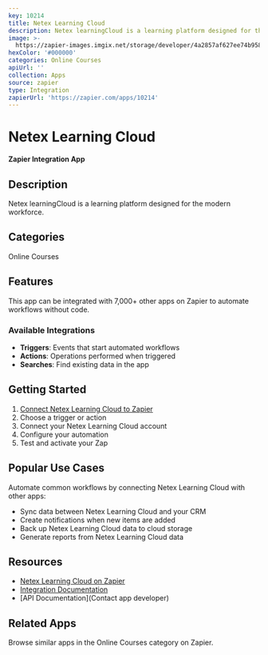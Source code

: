 ```yaml
---
key: 10214
title: Netex Learning Cloud
description: Netex learningCloud is a learning platform designed for the modern workforce.
image: >-
  https://zapier-images.imgix.net/storage/developer/4a2857af627ee74b958c1c407d4970ed.png?auto=format%2Ccompress&ixlib=python-3.0.0&q=50
hexColor: '#000000'
categories: Online Courses
apiUrl: ''
collection: Apps
source: zapier
type: Integration
zapierUrl: 'https://zapier.com/apps/10214'
---
```

# Netex Learning Cloud

**Zapier Integration App**

## Description

Netex learningCloud is a learning platform designed for the modern workforce.

## Categories

Online Courses

## Features

This app can be integrated with 7,000+ other apps on Zapier to automate workflows without code.

### Available Integrations

- **Triggers**: Events that start automated workflows
- **Actions**: Operations performed when triggered
- **Searches**: Find existing data in the app

## Getting Started

1. [Connect Netex Learning Cloud to Zapier](https://zapier.com/apps/10214)
2. Choose a trigger or action
3. Connect your Netex Learning Cloud account
4. Configure your automation
5. Test and activate your Zap

## Popular Use Cases

Automate common workflows by connecting Netex Learning Cloud with other apps:

- Sync data between Netex Learning Cloud and your CRM
- Create notifications when new items are added
- Back up Netex Learning Cloud data to cloud storage
- Generate reports from Netex Learning Cloud data

## Resources

- [Netex Learning Cloud on Zapier](https://zapier.com/apps/10214)
- [Integration Documentation](https://zapier.com/apps/10214/integrations)
- [API Documentation](Contact app developer)

## Related Apps

Browse similar apps in the Online Courses category on Zapier.
